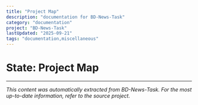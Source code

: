 ```yaml
---
title: "Project Map"
description: "documentation for BD-News-Task"
category: "documentation"
project: "BD-News-Task"
lastUpdated: "2025-09-21"
tags: "documentation,miscellaneous"
---
```


# State: Project Map


---
*This content was automatically extracted from BD-News-Task. For the most up-to-date information, refer to the source project.*
